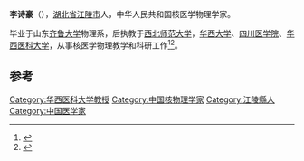 '''李诗豪'''（{{bd|1914年||2013年|12月22日|catIdx=Li}}），[[湖北省|湖北省]][[江陵市|江陵市]]人，中华人民共和国核医学物理学家。

毕业于山东[[齐鲁大学|齐鲁大学]]物理系，后执教于[[西北师范大学|西北师范大学]]，[[华西大学|华西大学]]、[[四川医学院|四川医学院]]、[[华西医科大学|华西医科大学]]，从事核医学物理教学和科研工作<ref>{{cite news|title=百岁教授李诗豪逝世 曾让放射治疗更安全|url=http://news.163.com/13/1226/06/9H0I9R9L00014Q4P.html|accessdate=2014-02-13|newspaper=网易|archive-url=https://web.archive.org/web/20140222040609/http://news.163.com/13/1226/06/9H0I9R9L00014Q4P.html|archive-date=2014-02-22|dead-url=yes}}</ref><ref>{{cite news|title=百岁华西教授李诗豪去世|url=http://news.163.com/13/1225/04/9GTO87G700014Q4P.html|accessdate=2014-02-13|newspaper=网易|archive-url=https://web.archive.org/web/20140222040616/http://news.163.com/13/1225/04/9GTO87G700014Q4P.html|archive-date=2014-02-22|dead-url=yes}}</ref>。

==参考==
{{reflist}}
{{中国科学家小作品}}
{{normdaten}}
{{DEFAULTSORT:li shihao}}
[[Category:华西医科大学教授|Category:华西医科大学教授]]
[[Category:中国核物理学家|Category:中国核物理学家]]
[[Category:江陵縣人|Category:江陵縣人]]
[[Category:中国医学家|Category:中国医学家]]